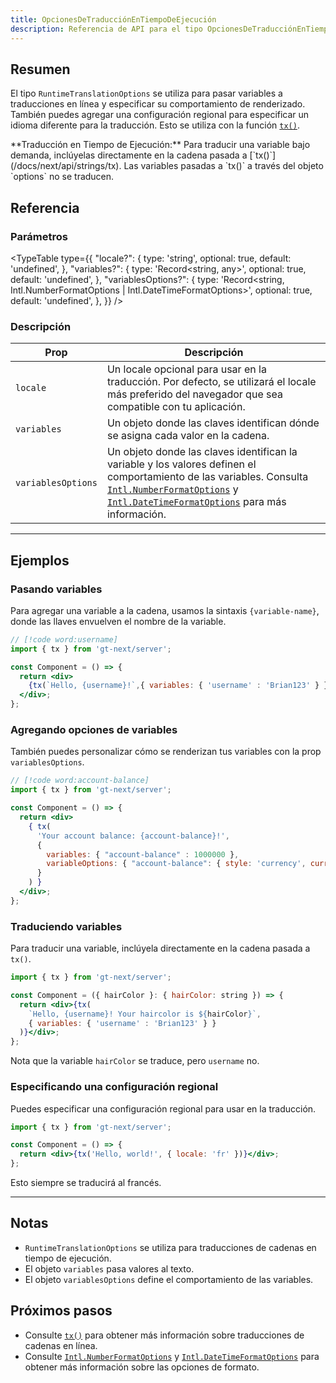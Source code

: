 ```yaml
---
title: OpcionesDeTraducciónEnTiempoDeEjecución
description: Referencia de API para el tipo OpcionesDeTraducciónEnTiempoDeEjecución
---
```


## Resumen

El tipo `RuntimeTranslationOptions` se utiliza para pasar variables a traducciones en línea y especificar su comportamiento de renderizado.
También puedes agregar una configuración regional para especificar un idioma diferente para la traducción.
Esto se utiliza con la función [`tx()`](/docs/next/api/strings/tx).

<Callout>
  **Traducción en Tiempo de Ejecución:**
  Para traducir una variable bajo demanda, inclúyelas directamente en la cadena pasada a [`tx()`](/docs/next/api/strings/tx).
  Las variables pasadas a `tx()` a través del objeto `options` no se traducen.
</Callout>

## Referencia

### Parámetros

<TypeTable
  type={{
    "locale?": {
        type: 'string',
        optional: true,
        default: 'undefined',
    },
    "variables?": {
        type: 'Record<string, any>',
        optional: true,
        default: 'undefined',
    },
    "variablesOptions?": {
        type: 'Record<string, Intl.NumberFormatOptions | Intl.DateTimeFormatOptions>',
        optional: true,
        default: 'undefined',
    },
  }}
/>

### Descripción

| Prop | Descripción |
| ---- | ----------- |
| `locale` | Un locale opcional para usar en la traducción. Por defecto, se utilizará el locale más preferido del navegador que sea compatible con tu aplicación. |
| `variables` | Un objeto donde las claves identifican dónde se asigna cada valor en la cadena. |
| `variablesOptions` | Un objeto donde las claves identifican la variable y los valores definen el comportamiento de las variables. Consulta [`Intl.NumberFormatOptions`](https://developer.mozilla.org/en-US/docs/Web/JavaScript/Reference/Global_Objects/Intl/NumberFormat) y [`Intl.DateTimeFormatOptions`](https://developer.mozilla.org/en-US/docs/Web/JavaScript/Reference/Global_Objects/Intl/DateTimeFormat) para más información. |

---

## Ejemplos


### Pasando variables
Para agregar una variable a la cadena, usamos la sintaxis `{variable-name}`, donde las llaves envuelven el nombre de la variable.

```jsx title="Component.tsx"
// [!code word:username]
import { tx } from 'gt-next/server';

const Component = () => {
  return <div>
    {tx(`Hello, {username}!`,{ variables: { 'username' : 'Brian123' } })}
  </div>;
};
```


### Agregando opciones de variables

También puedes personalizar cómo se renderizan tus variables con la prop `variablesOptions`.
```jsx title="Component.tsx"
// [!code word:account-balance]
import { tx } from 'gt-next/server';

const Component = () => {
  return <div>
    { tx(
      'Your account balance: {account-balance}!',
      {
        variables: { "account-balance" : 1000000 },
        variableOptions: { "account-balance": { style: 'currency', currency: 'USD' } }
      }
    ) }
  </div>;
};
```


### Traduciendo variables
Para traducir una variable, inclúyela directamente en la cadena pasada a `tx()`.

```jsx title="Component.tsx"
import { tx } from 'gt-next/server';

const Component = ({ hairColor }: { hairColor: string }) => {
  return <div>{tx(
    `Hello, {username}! Your haircolor is ${hairColor}`,
    { variables: { 'username' : 'Brian123' } }
  )}</div>;
};
```

Nota que la variable `hairColor` se traduce, pero `username` no.


### Especificando una configuración regional
Puedes especificar una configuración regional para usar en la traducción.
```jsx title="Component.tsx"
import { tx } from 'gt-next/server';

const Component = () => {
  return <div>{tx('Hello, world!', { locale: 'fr' })}</div>;
};
```
Esto siempre se traducirá al francés.

---

## Notas
 * `RuntimeTranslationOptions` se utiliza para traducciones de cadenas en tiempo de ejecución.
 * El objeto `variables` pasa valores al texto.
 * El objeto `variablesOptions` define el comportamiento de las variables.


## Próximos pasos
 * Consulte [`tx()`](/docs/next/api/strings/tx) para obtener más información sobre traducciones de cadenas en línea.
 * Consulte [`Intl.NumberFormatOptions`](https://developer.mozilla.org/en-US/docs/Web/JavaScript/Reference/Global_Objects/Intl/NumberFormat) y [`Intl.DateTimeFormatOptions`](https://developer.mozilla.org/en-US/docs/Web/JavaScript/Reference/Global_Objects/Intl/DateTimeFormat) para obtener más información sobre las opciones de formato.

